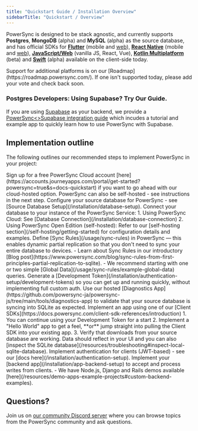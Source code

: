 ```yaml
---
title: "Quickstart Guide / Installation Overview"
sidebarTitle: "Quickstart / Overview"
---
```


PowerSync is designed to be stack agnostic, and currently supports **Postgres**, **MongoDB** (alpha) and **MySQL** (alpha) as the source database, and has official SDKs for [**Flutter**](/client-sdk-references/flutter) (mobile and [web](/client-sdk-references/flutter/flutter-web-support)), [**React Native**](/client-sdk-references/react-native-and-expo) (mobile and [web](/client-sdk-references/react-native-and-expo/react-native-web-support)), [**JavaScript/Web**](/client-sdk-references/javascript-web) (vanilla JS, React, Vue), [**Kotlin Multiplatform**](/client-sdk-references/kotlin-multiplatform) (beta) and [**Swift**](/client-sdk-references/swift) (alpha) available on the client-side today.

<Note>
Support for additional platforms is on our [Roadmap](https://roadmap.powersync.com/). If one isn't supported today, please add your vote and check back soon.
</Note>

### <Icon icon="elephant" iconType="solid" size="24"/> Postgres Developers: Using Supabase? Try Our Guide.
If you are using [Supabase](https://supabase.com/) as your backend, we provide a [PowerSync\<>Supabase integration guide](/integration-guides/supabase-+-powersync) which incudes a tutorial and example app to quickly learn how to use PowerSync with Supabase.

## Implementation outline

The following outlines our recommended steps to implement PowerSync in your project:

<Steps>
  <Step title="[Optional] Create a PowerSync Cloud account">
    Sign up for a free PowerSync Cloud account [here](https://accounts.journeyapps.com/portal/get-started?powersync=true&s=docs-quickstart) if you want to go ahead with our cloud-hosted option. PowerSync can also be self-hosted - see instructions in the next step.
  </Step>
  <Step title="Configure your Source Database">
    Configure your source database for PowerSync - see [Source Database Setup](/installation/database-setup).
  </Step>
  <Step title="Connect PowerSync to your Database">
    Connect your database to your instance of the PowerSync Service:
      1. Using PowerSync Cloud: See [Database Connection](/installation/database-connection)
      2. Using PowerSync Open Edition (self-hosted): Refer to our [self-hosting section](/self-hosting/getting-started) for configuration details and examples.
  </Step>
  <Step title="Define Basic Sync Rules">
    Define [Sync Rules](/usage/sync-rules) in PowerSync — this enables dynamic partial replication so that you don't need to sync your entire database to devices.
    - Learn about Sync Rules in our introductory [Blog post](https://www.powersync.com/blog/sync-rules-from-first-principles-partial-replication-to-sqlite).
    - We recommend starting with one or two simple [Global Data](/usage/sync-rules/example-global-data) queries.
  </Step>
  <Step title="[Optional] Generate a Development Token">
    Generate a [Development Token](/installation/authentication-setup/development-tokens) so you can get up and running quickly, without implementing full custom auth.
  </Step>
  <Step title="[Optional] Test Sync with our Diagnostics App">
    Use our hosted [Diagnostics App](https://github.com/powersync-ja/powersync-js/tree/main/tools/diagnostics-app) to validate that your source database is syncing into SQLite as expected.
  </Step>
  <Step title="Implement an app using one of our Client SDKs">
    Implement an app using one of our [Client SDKs](https://docs.powersync.com/client-sdk-references/introduction)
   1. You can continue using your Development Token for a start
   2. Implement a "Hello World" app to get a feel, **or** jump straight into pulling the Client SDK into your existing app.
   3. Verify that downloads from your source database are working. Data should reflect in your UI and you can also [inspect the SQLite database](/resources/troubleshooting#inspect-local-sqlite-database).
  </Step>
  <Step title="Implement Authentication">
   Implement authentication for clients (JWT-based) - see our [docs here](/installation/authentication-setup).
  </Step>
  <Step title="Configure your App Backend">
   Implement your [backend app](/installation/app-backend-setup) to accept and process writes from clients.
    - We have Node.js, Django and Rails demos available [here](/resources/demo-apps-example-projects#custom-backend-examples).
  </Step>
</Steps>

## Questions?

Join us on [our community Discord server](https://discord.gg/powersync) where you can browse topics from the PowerSync community and ask questions.
